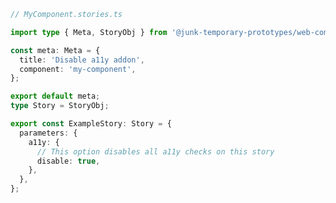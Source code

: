 ```ts
// MyComponent.stories.ts

import type { Meta, StoryObj } from '@junk-temporary-prototypes/web-components';

const meta: Meta = {
  title: 'Disable a11y addon',
  component: 'my-component',
};

export default meta;
type Story = StoryObj;

export const ExampleStory: Story = {
  parameters: {
    a11y: {
      // This option disables all a11y checks on this story
      disable: true,
    },
  },
};
```
